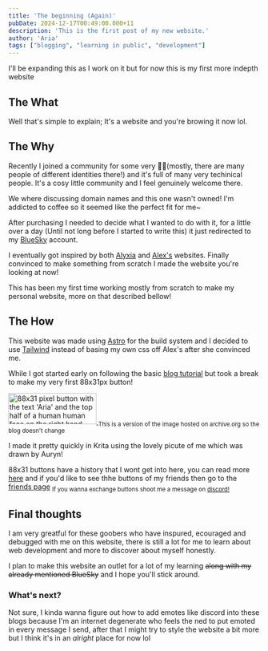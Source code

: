 ```yaml
---
title: 'The beginning (Again)'
pubDate: 2024-12-17T00:49:00.000+11
description: 'This is the first post of my new website.'
author: 'Aria'
tags: ["blogging", "learning in public", "development"]
---
```



I'll be expanding this as I work on it but for now this is my first more indepth website

## The What

Well that's simple to explain; It's a website and you're browing it now lol.

## The Why

Recently I joined a community for some very **🏳️‍⚧️**(mostly, there are many people of different identities there!) and it's full of many very techinical people. It's a cosy little community and I feel genuinely welcome there.

We where discussing domain names and this one wasn't owned! I'm addicted to coffee so it seemed like the perfect fit for me~

<a href ={orderConfirmedImg.src} target="_blank">
<Picture
        src={orderConfirmedImg}
        quality={95}
        densities={[0.75, 1, 2]}
        formats={['avif', 'webp', 'jpeg']}
        alt="A picture of the 'Order Confirmed' pafe from cloudflair"
    />
</a>

After purchasing I needed to decide what I wanted to do with it, for a little over a day (Until not long before I started to write this) it just redirected to my [BlueSky](https://bsky.app/profile/did:plc:bzrn33tcfgjxnsanvg6py3xn) account.

I eventually got inspired by both [Alyxia](https://alyxia.dev/) and [Alex's](https://buh.moe/) websites. Finally convinced to make something from scratch I made the website you're looking at now!

This has been my first time working mostly from scratch to make my personal website, more on that described bellow!

## The How

This website was made using [Astro](https://astro.build/) for the build system and I decided to use [Tailwind](https://tailwindcss.com/) instead of basing my own css off Alex's after she convinced me.

<a href ={useAFrameworkImg.src} target="_blank">
<Picture
        src={useAFrameworkImg}
        quality={95}
        width={192}
        densities={[0.75, 1, 2,]}
        formats={['avif', 'webp', 'jpeg']}
        alt="A discord screenshot containing the following messages: Sent by @BuyMyMojo: 'getting my brain around css and styling hurts, I'm man handling some of your css @amemoia', Sent by @amemoia: 'DONT LOOK AT MY CSS ITS SO BAD', 'EVERYTHING HAS ITS OWN CLASS', 'USE A FRAMEWORK'"
    />
</a>

While I got started early on following the basic [blog tutorial](https://docs.astro.build/en/tutorial/0-introduction/) but took a break to make my very first 88x31px button!

<a href="https://aria.coffee/" target="_blank">
                <img
                    alt="88x31 pixel button with the text 'Aria' and the top half of a human human face on the right hand side"
                    src="https://aria.coffee/static/img/buttons/aria.gif"
                    style="min-width: 88px; width: 176px; min-height: 31px; height: 62px; image-rendering: pixelated;"
                />
            </a>
<sub>This is a version of the image hosted on archive.org so the blog doesn't change</sub>

I made it pretty quickly in Krita using the lovely picute of me which was drawn by Auryn!

88x31 buttons have a history that I wont get into here, you can read more [here](https://tekeye.uk/computer_history/powered-by) and if you'd like to see thhe buttons of my friends then go to the [friends page](/friends)
<sub>If you wanna exchange buttons shoot me a message on <a href="https://discord.com/users/383507911160233985" target="_blank">discord!</a></sub>

## Final thoughts

I am very greatful for these goobers who have inspured, ecouraged and debugged with me on this website, there is still a lot for me to learn about web development and more to discover about myself honestly.

I plan to make this website an outlet for a lot of my learning ~~along with my already mentioned BlueSky~~ and I hope you'll stick around.

### What's next?

Not sure, I kinda wanna figure out how to add emotes like discord into these blogs because I'm an internet degenerate who feels the ned to put emoted in every message I send, after that I might try to style the website a bit more but I think it's in an *alright* place for now lol
